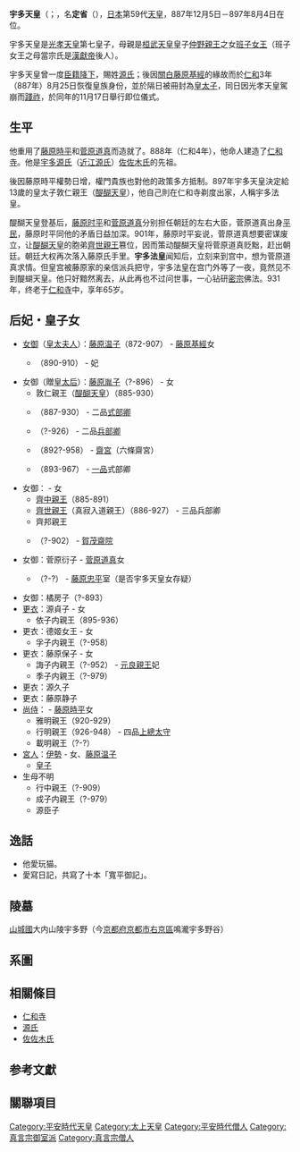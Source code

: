 {{基礎情報 天皇
| 名  =<center>宇多天皇
| 代数=第59 
| 画像=[[File:Emperor_Uda_large.jpg|200px]]  
| 説明= 宇多法皇像（[[仁和寺|仁和寺]]所蔵）
| 在位=887年9月17日-897年8月4日（{{age in years and days|887|9|17|897|8|4|age=no}}）  
| 時代=[[平安時代|平安時代]]
| 年號=[[仁和_(光孝天皇)|仁和]]<br />[[寬平|寬平]]
| 首都=[[京都|京都]]  
| 皇居=[[平安京|平安宮]]
| 諱 = 定省  
| 別名= 朱雀院太上天皇<br>寬平法皇<br>亭子院
| 出生年=[[貞觀_(清和天皇)|貞觀]]九年五月五日<br />867年6月10日
| 逝世年=[[承平_(朱雀天皇)|承平]]元年七月十九日<br />931年9月3日(64歲)
| 陵墓= 大内山陵
| 前任=[[光孝天皇|光孝天皇]]
| 繼任=[[醍醐天皇|醍醐天皇]]
| 皇子=
| 皇女=
| 父親=[[光孝天皇|光孝天皇]]
| 母親=[[班子女王|班子女王]]
| 中宮=[[藤原溫子|藤原溫子]]
| 女御=
| 更衣=
|}}
'''宇多天皇'''（{{jpn|j=宇多天皇|hg=うだてんのう|rm=Uda Tennō}}；{{bd|867年|6月10日|931年|9月3日|catIdx=Y宇}}，名'''定省'''（{{jpn|j=定省|hg=さだみ|rm=Sadami}}），[[日本|日本]]第59代[[天皇|天皇]]，887年12月5日－897年8月4日在位。

宇多天皇是[[光孝天皇|光孝天皇]]第七皇子，母親是[[桓武天皇|桓武天皇]]皇子[[仲野親王|仲野親王]]之女[[班子女王|班子女王]]（班子女王之母當宗氏是[[漢獻帝|漢獻帝]]後人）。

宇多天皇曾一度[[臣籍降下|臣籍降下]]，賜姓[[源氏|源氏]]；後因[[關白|關白]][[藤原基經|藤原基經]]的緣故而於[[仁和_(光孝天皇)|仁和]]3年（887年）8月25日恢復皇族身份，並於隔日被冊封為[[皇太子|皇太子]]，同日因光孝天皇駕崩而[[踐祚|踐祚]]，於同年的11月17日舉行即位儀式。

==生平==
他重用了[[藤原時平|藤原時平]]和[[菅原道真|菅原道真]]而造就了{{lj|寬平之治|寛平の治}}。888年（仁和4年），他命人建造了[[仁和寺|仁和寺]]。他是[[源氏|宇多源氏]]（[[源氏|近江源氏]]）[[佐佐木氏|佐佐木氏]]的先祖。

後因藤原時平權勢日增，權門貴族也對他的政策多方抵制。897年宇多天皇決定{{lj|讓位|譲位}}給13歲的皇太子敦仁親王（[[醍醐天皇|醍醐天皇]]），他自己則在仁和寺剃度出家，人稱宇多法皇。

醍醐天皇登基后，[[藤原时平|藤原时平]]和[[菅原道真|菅原道真]]分别担任朝廷的左右大臣，菅原道真出身[[平民|平民]]，藤原时平同他的矛盾日益加深。901年，藤原时平妄说，菅原道真想要密谋废立，让[[醍醐天皇|醍醐天皇]]的胞弟[[齊世親王|齊世親王]]篡位，因而策动醍醐天皇将菅原道真贬黜，赶出朝廷。朝廷大权再次落入藤原氏手里。'''宇多法皇'''闻知后，立刻来到宫中，想为菅原道真求情。但皇宫被藤原家的亲信派兵把守，宇多法皇在宫门外等了一夜，竟然见不到醍蝴天皇。他只好黯然离去，从此再也不过问世事，一心钻研[[密宗|密宗]]佛法。931年，终老于[[仁和寺|仁和寺]]中，享年65岁。

== 后妃・皇子女 ==
* [[女御|女御]]（[[皇太夫人|皇太夫人]]）：[[藤原温子|藤原温子]]（872-907） - [[藤原基經|藤原基經]]女
** {{lj|均子内親王|均子内親王}}（890-910） - {{lj|敦慶親王|敦慶親王}}妃
* 女御（贈[[皇太后|皇太后]]）：[[藤原胤子|藤原胤子]]（?-896） - {{lj|藤原高藤|藤原高藤}}女
** 敦仁親王（[[醍醐天皇|醍醐天皇]]）（885-930）
** {{lj|敦慶親王|敦慶親王}}（887-930） - 二品[[式部省|式部卿]]
** {{lj|敦固親王|敦固親王}}（?-926） - 二品[[兵部省|兵部卿]]
** {{lj|柔子内親王|柔子内親王}}（892?-958） - [[齋宮|齋宮]]（六條齋宮）
** {{lj|敦實親王|敦実親王}}（893-967） - [[一品|一品]]式部卿
* 女御：{{lj|橘義子|橘義子}} - {{lj|橘廣相|橘広相}}女
** [[齊中親王|齊中親王]]（885-891）
** [[真寂法親王|齊世親王]]（真寂入道親王）（886-927） - 三品兵部卿
** 齊邦親王
** {{lj|君子内親王|君子内親王}}（?-902） - [[齋院|賀茂齋院]]
* 女御：菅原衍子 - [[菅原道真|菅原道真]]女
** {{lj|源順子|源順子}}（?-?） - [[藤原忠平|藤原忠平]]室（是否宇多天皇女存疑）
* 女御：橘房子（?-893）
* [[更衣_(職官)|更衣]]：源貞子 - {{lj|源昇|源昇}}女
** 依子内親王（895-936）
* 更衣：德姬女王 - {{lj|十世王|十世王}}女
** 孚子内親王（?-958）
* 更衣：藤原保子 - {{lj|藤原有實|藤原有実}}女
** 誨子内親王（?-952） - [[元良親王|元良親王]]妃
** 季子内親王（?-979）
* 更衣：源久子
* 更衣：藤原静子
* [[尚侍|尚侍]]：{{lj|藤原褒子|藤原褒子}} - [[藤原時平|藤原時平]]女
** 雅明親王（920-929）
** 行明親王（926-948） - 四品[[上總國|上總]][[國司|太守]]
** 載明親王（?-?）
* [[宮人|宮人]]：[[伊勢_(歌人)|伊勢]] - {{lj|藤原繼蔭|藤原継蔭}}女、[[藤原温子|藤原温子]]{{lj|女房|女房}}
** [[皇子|皇子]]
* 生母不明
** 行中親王（?-909）
** 成子内親王（?-979）
** 源臣子

==逸話==
*他愛玩猫。
*愛寫日記，共寫了十本「寬平御記」。

==陵墓==
[[山城國|山城國]]大内山陵宇多野（今[[京都府|京都府]][[京都市|京都市]][[右京區|右京區]]鳴瀧宇多野谷）

==系圖==
{{日本皇室平安前期}}

==相關條目== 
*[[仁和寺|仁和寺]]
*[[源氏|源氏]]
*[[佐佐木氏|佐佐木氏]]

==参考文獻==
==關聯項目==

{{日本天皇|[[光孝天皇|光孝天皇]]|[[醍醐天皇|醍醐天皇]]}}
{{日本歷代天皇}}

{{Authority control}}
[[Category:平安時代天皇|Category:平安時代天皇]]
[[Category:太上天皇|Category:太上天皇]]
[[Category:平安時代僧人|Category:平安時代僧人]]
[[Category:真言宗御室派|Category:真言宗御室派]]
[[Category:真言宗僧人|Category:真言宗僧人]]